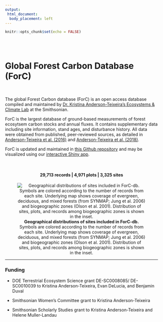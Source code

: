 ```yaml
---
output:
 html_document:
  body_placement: left 
---
```


```r
knitr::opts_chunk$set(echo = FALSE)
```

<br><br>

# Global Forest Carbon Database (ForC)
<br>

The global Forest Carbon database (ForC) is an open access database compiled and maintained by [Dr. Kristina Anderson-Teixeira's Ecosystems & Climate Lab](https://sites.google.com/site/forestecoclimlab/home) at the Smithsonian. 

ForC is the largest database of ground-based measurements of forest ecosytsem carbon stocks and annual fluxes. It contains supplementary data including site information, stand ages, and disturbance history. All data were obtained from published, peer-reviewed sources, as detailed in [Anderson-Teixeira et al. (2016)](http://onlinelibrary.wiley.com/doi/10.1111/gcb.13226/abstract) and [Anderson-Teixeira et al. (2018)](https://esajournals.onlinelibrary.wiley.com/doi/10.1002/ecy.2229).

ForC is updated and maintained in [this Github repository](https://github.com/forc-db/ForC) and may be visualized using our [interactive Shiny app](https://forc.shinyapps.io/global_data_visualization/). 

<br>

<center>
#### 29,713 records  |  4,971 plots  |  3,325 sites

![**Geographical distributions of sites included in ForC-db.** Symbols are colored according to the number of records from each site. Underlying map shows coverage of evergreen, deciduous, and mixed forests (from SYNMAP; Jung et al. 2006) and biogeographic zones (Olson et al. 2001). Distribution of sites, plots, and records among biogeographic zones is shown in the inset.](https://github.com/forc-db/ForC/blob/master/figures/World_Map_with_Biogeographic_regions_and_sites.png?raw=true)


</center>


***

### Funding 
* DOE Terrestrial Ecosystem Science grant DE-SC0008085/ DE-SC0010039 to Kristina Anderson-Teixeira, Evan DeLucia, and Benjamin Duval

* Smithsonian Women's Committee grant to Kristina Anderson-Teixeira

* Smithsonian Scholarly Studies grant to Kristina Anderson-Teixeira and Helene Muller-Landau